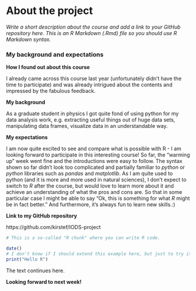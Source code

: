 
# About the project

*Write a short description about the course and add a link to your GitHub repository here. This is an R Markdown (.Rmd) file so you should use R Markdown syntax.*

### My background and expectations


**How I found out about this course**

I already came across this course last year (unfortunately didn't have the time to participate) and was already intrigued about the contents and impressed by the fabulous feedback.

**My background ** 

As a graduate student in physics I got quite fond of using python for my data analysis work, e.g. extracting useful things out of huge data sets, manipulating data frames, visualize data in an understandable way.

**My expectations ** 

I am now quite excited to see and compare what is possible with R - I am looking forward to participate in this interesting course! So far, the "warming up" week went fine and the introductions were easy to follow. The syntax shown so far didn't look too complicated and partially familiar to *python* or *python* libraries such as *pandas* and *matplotlib*. As I am quite used to python (and it is more and more used in natural sciences), I don't expect to switch to *R* after the course, but would love to learn more about it and achieve an understanding of what the pros and cons are. So that in some particular case I might be able to say "Ok, this is something for what *R* might be in fact better." And furthermore, it's always fun to learn new skills.:)

**Link to my GitHub repository ** 

https://github.com/kirstef/IODS-project

```r
# This is a so-called "R chunk" where you can write R code.

date()
# I don't know if I should extend this example here, but just to try it out:
print("Hello R")

```
The text continues here.

**Looking forward to next week!**
